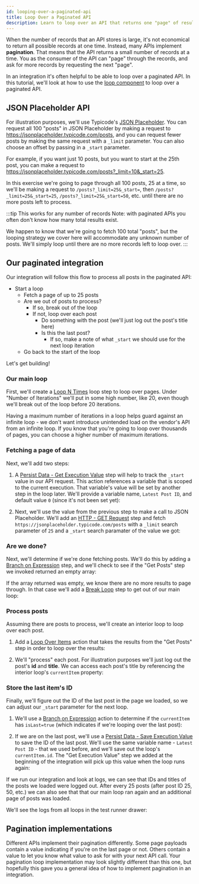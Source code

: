```yaml
---
id: looping-over-a-paginated-api
title: Loop Over a Paginated API
description: Learn to loop over an API that returns one "page" of results at a time.
---
```



When the number of records that an API stores is large, it's not economical to return all possible records at one time.
Instead, many APIs implement **pagination**.
That means that the API returns a small number of records at a time.
You as the consumer of the API can "page" through the records, and ask for more records by requesting the next "page".

In an integration it's often helpful to be able to loop over a paginated API.
In this tutorial, we'll look at how to use the [loop component](/composer/builder/builder-components/loop.mdx) to loop over a paginated API.

## JSON Placeholder API

For illustration purposes, we'll use Typicode's [JSON Placeholder](https://jsonplaceholder.typicode.com/).
You can request all 100 "posts" in JSON Placeholder by making a request to https://jsonplaceholder.typicode.com/posts, and you can request fewer posts by making the same request with a `_limit` parameter.
You can also choose an offset by passing in a `_start` parameter.

For example, if you want just 10 posts, but you want to start at the 25th post, you can make a request to https://jsonplaceholder.typicode.com/posts?_limit=10&_start=25.

In this exercise we're going to page through all 100 posts, 25 at a time, so we'll be making a request to `/posts?_limit=25&_start=`, then `/posts?_limit=25&_start=25`, `/posts?_limit=25&_start=50`, etc. until there are no more posts left to process.

:::tip This works for any number of records
Note: with paginated APIs you often don't know how many total results exist.

We happen to know that we're going to fetch 100 total "posts", but the looping strategy we cover here will accommodate any unknown number of posts.
We'll simply loop until there are no more records left to loop over.
:::

## Our paginated integration

Our integration will follow this flow to process all posts in the paginated API:

- Start a loop
  - Fetch a page of up to 25 posts
  - Are we out of posts to process?
    - If so, break out of the loop
    - If not, loop over each post
      - Do something with the post (we'll just log out the post's title here)
      - Is this the last post?
        - If so, make a note of what `_start` we should use for the next loop iteration
  - Go back to the start of the loop

Let's get building!

### Our main loop

First, we'll create a [Loop N Times](/composer/builder/builder-components/loop.mdx#loop-n-times) loop step to loop over pages.
Under "Number of Iterations" we'll put in some high number, like 20, even though we'll break out of the loop before 20 iterations.

Having a maximum number of iterations in a loop helps guard against an infinite loop - we don't want introduce unintended load on the vendor's API from an infinite loop.
If you know that you're going to loop over thousands of pages, you can choose a higher number of maximum iterations.

### Fetching a page of data

Next, we'll add two steps:

1. A [Persist Data - Get Execution Value](/composer/builder/builder-components/persist-data.mdx#execution---get-value) step will help to track the `_start` value in our API request.
   This action references a variable that is scoped to the current execution.
   That variable's value will be set by another step in the loop later.
   We'll provide a variable name, `Latest Post ID`, and default value `0` (since it's not been set yet):

   <Screenshot
     filename="quickstarts/looping-over-a-paginated-api/get-execution-value.png"
     alt="Persist Data - Get Execution Value in Composer integration designer"
     maxWidth="700px"
   />

2. Next, we'll use the value from the previous step to make a call to JSON Placeholder.
   We'll add an [HTTP - GET Request](/composer/builder/builder-components/http.mdx#get-request) step and fetch `https://jsonplaceholder.typicode.com/posts` with a `_limit` search parameter of `25` and a `_start` search paramater of the value we got:

   <Screenshot
     filename="quickstarts/looping-over-a-paginated-api/get-posts.png"
     alt="HTTP Get Request in Composer integration designer"
     maxWidth="800px"
   />

### Are we done?

Next, we'll determine if we're done fetching posts.
We'll do this by adding a [Branch on Expression](/composer/builder/builder-components/branch.mdx#branch-on-expression) step, and we'll check to see if the "Get Posts" step we invoked returned an empty array:

<Screenshot
  filename="quickstarts/looping-over-a-paginated-api/branch-on-empty.png"
  alt="Branch on Expression to Check Empty in Composer integration designer"
  maxWidth="850px"
/>

If the array returned was empty, we know there are no more results to page through.
In that case we'll add a [Break Loop](/composer/builder/builder-components/loop.mdx#break-loop) step to get out of our main loop:

<Screenshot
  filename="quickstarts/looping-over-a-paginated-api/break-loop.png"
  maxWidth="350px"
  alt="Break Loop in Composer integration designer"
/>

### Process posts

Assuming there are posts to process, we'll create an interior loop to loop over each post.

1. Add a [Loop Over Items](/composer/builder/builder-components/loop.mdx#loop-over-items) action that takes the results from the "Get Posts" step in order to loop over the results:

   <Screenshot
     filename="quickstarts/looping-over-a-paginated-api/loop-over-posts.png"
     alt="Loop Over Items in Composer integration designer"
   />

2. We'll "process" each post.
   For illustration purposes we'll just log out the post's **id** and **title**.
   We can access each post's title by referencing the interior loop's `currentItem` property:

   <Screenshot
     filename="quickstarts/looping-over-a-paginated-api/log-out-post.png"
     alt="Log Write Message in Composer integration designer"
   />

### Store the last item's ID

Finally, we'll figure out the ID of the last post in the page we loaded, so we can adjust our `_start` parameter for the next loop.

1. We'll use a [Branch on Expression](/composer/builder/builder-components/branch.mdx#branch-on-expression) action to determine if the `currentItem` has `isLast=true` (which indicates if we're looping over the last post):

   <Screenshot
     filename="quickstarts/looping-over-a-paginated-api/is-last-post.png"
     alt="Branch on Expression to check for last post in Composer integration designer"
   />

2. If we are on the last post, we'll use a [Persist Data - Save Execution Value](/composer/builder/builder-components/persist-data.mdx#execution---save-value) to save the ID of the last post.
   We'll use the same variable name - `Latest Post ID` - that we used before, and we'll save out the loop's `currentItem.id`.
   The "Get Execution Value" step we added at the beginning of the integration will pick up this value when the loop runs again:

   <Screenshot
     filename="quickstarts/looping-over-a-paginated-api/save-execution-value.png"
     alt="Perist Data - Save Execution Value in Composer integration designer"
     maxWidth="800px"
   />

If we run our integration and look at logs, we can see that IDs and titles of the posts we loaded were logged out.
After every 25 posts (after post ID 25, 50, etc.) we can also see that that our main loop ran again and an additional page of posts was loaded.

We'll see the logs from all loops in the test runner drawer:

<Screenshot
  filename="quickstarts/looping-over-a-paginated-api/logs-are-displayed.png"
  alt="Logs are displayed for all posts that were fetched"
/>

## Pagination implementations

Different APIs implement their pagination differently.
Some page payloads contain a value indicating if you're on the last page or not.
Others contain a value to let you know what value to ask for with your next API call.
Your pagination loop implementation may look slightly different than this one, but hopefully this gave you a general idea of how to implement pagination in an integration.
